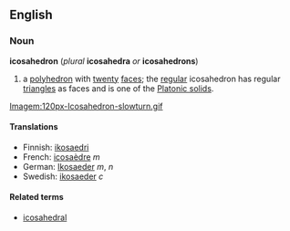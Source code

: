 ==English==
===Noun===
'''icosahedron''' (''plural'' '''icosahedra''' ''or'' '''icosahedrons''')

#{{geometry}} a [[polyhedron]] with [[twenty]] [[face]]s; the [[regular]] icosahedron has regular [[triangle]]s as faces and is one of the [[Platonic solid]]s.
[[Imagem:120px-Icosahedron-slowturn.gif]]

====Translations====
*Finnish: [[ikosaedri]]
*French: [[icosaèdre]] ''m''
*German: [[Ikosaeder]] ''m'', ''n''
*Swedish: [[ikosaeder]] ''c''

====Related terms====
*[[icosahedral]]
